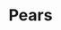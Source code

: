 ---
title: Pears
media: 
dimensions: 12" x 12"
hero_image: ../../images/gallery/pears.jpg
sale_status: Sold
---